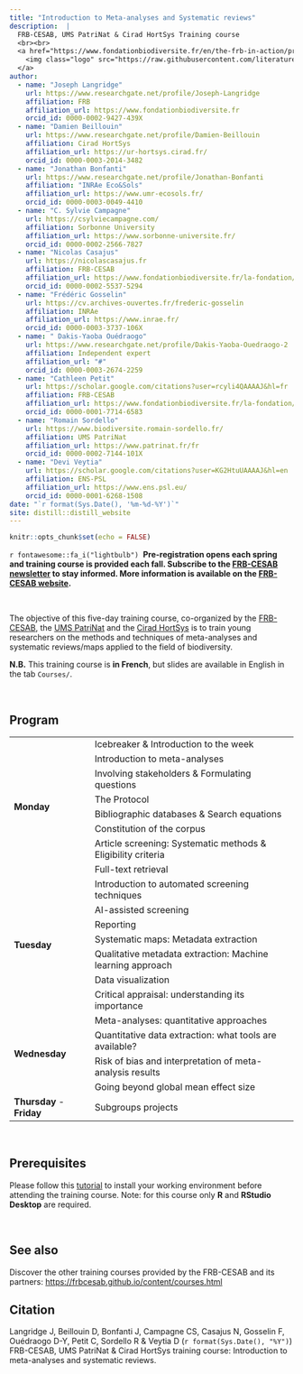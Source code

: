 ```yaml
---
title: "Introduction to Meta-analyses and Systematic reviews"
description:  |
  FRB-CESAB, UMS PatriNat & Cirad HortSys Training course
  <br><br>
  <a href="https://www.fondationbiodiversite.fr/en/the-frb-in-action/programs-and-projects/le-cesab/develop-skills/biodiversity-knowledge-synthesis-an-introduction-to-meta-analyses-and-systematic-reviews/">
    <img class="logo" src="https://raw.githubusercontent.com/literaturesynthesis/.github/main/profile/banner-literaturesynthesis_150dpi.png" style="width: 100%;" />
  </a>
author:
  - name: "Joseph Langridge"
    url: https://www.researchgate.net/profile/Joseph-Langridge
    affiliation: FRB
    affiliation_url: https://www.fondationbiodiversite.fr
    orcid_id: 0000-0002-9427-439X
  - name: "Damien Beillouin"
    url: https://www.researchgate.net/profile/Damien-Beillouin
    affiliation: Cirad HortSys
    affiliation_url: https://ur-hortsys.cirad.fr/
    orcid_id: 0000-0003-2014-3482
  - name: "Jonathan Bonfanti"
    url: https://www.researchgate.net/profile/Jonathan-Bonfanti
    affiliation: "INRAe Eco&Sols"
    affiliation_url: https://www.umr-ecosols.fr/
    orcid_id: 0000-0003-0049-4410
  - name: "C. Sylvie Campagne"
    url: https://csylviecampagne.com/
    affiliation: Sorbonne University
    affiliation_url: https://www.sorbonne-universite.fr/
    orcid_id: 0000-0002-2566-7827
  - name: "Nicolas Casajus"
    url: https://nicolascasajus.fr
    affiliation: FRB-CESAB
    affiliation_url: https://www.fondationbiodiversite.fr/la-fondation/le-cesab/
    orcid_id: 0000-0002-5537-5294
  - name: "Frédéric Gosselin"
    url: https://cv.archives-ouvertes.fr/frederic-gosselin
    affiliation: INRAe
    affiliation_url: https://www.inrae.fr/
    orcid_id: 0000-0003-3737-106X
  - name: " Dakis-Yaoba Ouédraogo"
    url: https://www.researchgate.net/profile/Dakis-Yaoba-Ouedraogo-2
    affiliation: Independent expert
    affiliation_url: "#"
    orcid_id: 0000-0003-2674-2259
  - name: "Cathleen Petit"
    url: https://scholar.google.com/citations?user=rcyli4QAAAAJ&hl=fr
    affiliation: FRB-CESAB
    affiliation_url: https://www.fondationbiodiversite.fr/la-fondation/le-cesab/
    orcid_id: 0000-0001-7714-6583
  - name: "Romain Sordello"
    url: https://www.biodiversite.romain-sordello.fr/
    affiliation: UMS PatriNat
    affiliation_url: https://www.patrinat.fr/fr
    orcid_id: 0000-0002-7144-101X
  - name: "Devi Veytia"
    url: https://scholar.google.com/citations?user=KG2HtuUAAAAJ&hl=en
    affiliation: ENS-PSL
    affiliation_url: https://www.ens.psl.eu/
    orcid_id: 0000-0001-6268-1508
date: "`r format(Sys.Date(), '%m-%d-%Y')`"
site: distill::distill_website
---
```


```r
knitr::opts_chunk$set(echo = FALSE)
```


::: {.box-info}
`r fontawesome::fa_i("lightbulb")`&nbsp;
**Pre-registration opens each spring and training course is provided each fall. Subscribe to the [FRB-CESAB newsletter](https://www.fondationbiodiversite.fr/en/newsletter/) to stay informed. More information is available on the  [FRB-CESAB website](https://www.fondationbiodiversite.fr/en/the-frb-in-action/programs-and-projects/le-cesab/develop-skills/biodiversity-knowledge-synthesis-an-introduction-to-meta-analyses-and-systematic-reviews/).**
:::


<br />


The objective of this five-day training course, co-organized by the
[FRB-CESAB](https://www.fondationbiodiversite.fr/en/about-the-foundation/le-cesab/), the 
[UMS PatriNat](https://www.patrinat.fr/) and the [Cirad HortSys](https://ur-hortsys.cirad.fr/)
is to train young researchers on the methods and techniques of meta-analyses 
and systematic reviews/maps applied to the field of biodiversity.

**N.B.** This training course is **in French**, but slides are available in English in the tab `Courses/`.



<br />



## Program



<table>
  
  <tr>
    <td rowspan="8">**Monday**</td>
    <td>Icebreaker & Introduction to the week</td>
  </tr>
  
  <tr>
    <td>Introduction to meta-analyses
    <!--
    <span class="btn">
    <a href="courses/1-Introduction.pdf">Slides</a>
    </span>
    -->
    </td>
  </tr>
  
  <tr>
    <td>Involving stakeholders & Formulating questions
    <!--<span class="btn">
    <a href="courses/2-Stakeholders.pdf">Slides</a>
    </span>
    -->
    </td>
  </tr>
  
  <tr>
    <td>The Protocol
    <!--<span class="btn">
    <a href="courses/3-Protocol.pdf">Slides</a>
    </span>
    -->
    </td>
  </tr>
  
  <tr>
    <td>Bibliographic databases & Search equations
    <!--
    <span class="btn">
    <a href="courses/4-SystematicMap.pdf">Slides</a>
    </span>
    -->
    </td>
  </tr>
  
  <tr>
    <td>Constitution of the corpus
    <!--
    <span class="btn">
    <a href="https://literaturesynthesis.github.io/corpus-management/">Slides</a>
    </span>
    -->
    </td>
  </tr>
  
  <tr>
    <td>Article screening: Systematic methods  & Eligibility criteria 
    <!--
    <span class="btn"><a href="courses/8-SearchingPDF.pdf">Slides</a>
    </span>
    -->
    </td>
  </tr>
  
  <tr>
    <td>Full-text retrieval
    <!--
    <span class="btn"><a href="courses/8-SearchingPDF.pdf">Slides</a>
    </span>
    -->
    </td>
  </tr>
  
  <tr>
    <td rowspan="7">**Tuesday**</td>
    <td>Introduction to automated screening techniques
    <!--
    <span class="btn">
    <a href="courses/7-Reporting.pdf">Slides</a>
    </span>
    -->
    </td>
  </tr>
  
  <tr>
    <td>AI-assisted screening
    <!--
    <span class="btn"><a href="courses/8-SearchingPDF.pdf">Slides</a>
    </span>
    -->
    </td>
  </tr>
  
  <tr>
    <td>Reporting
    <!--
    <span class="btn">
    <a href="courses/9-Metacoding.pdf">Slides</a>
    </span>
    -->
    </td>
  </tr>
  
  <tr>
    <td>Systematic maps: Metadata extraction 
    <!--
    <span class="btn">
    <a href="courses/9-Metacoding.pdf">Slides</a>
    </span>
    -->
    </td>
  </tr>
  
  <tr>
    <td>Qualitative metadata extraction: Machine learning approach
    <!--
    <span class="btn">
    <a href="courses/10-Dataviz.pdf">Slides</a>
    </span>
    -->
    </td>
  </tr>
  
  <tr>
    <td>Data visualization 
    <!--
    <span class="btn">
    <a href="courses/10-Dataviz.pdf">Slides</a>
    </span>
    -->
    </td>
  </tr>

  <tr>
    <td>Critical appraisal: understanding its importance 
    <!--
    <span class="btn">
    <a href="courses/11-CriticalAnalysis.pdf">Slides</a>
    </span>
    -->
    </td>
  </tr>

  <tr>
    <td rowspan="4">**Wednesday**</td>
    <td>Meta-analyses: quantitative approaches 
    <!--
    <span class="btn">
    <a href="courses/11-CriticalAnalysis.pdf">Slides</a>
    </span>
    -->
    </td>
  </tr>
  
  <tr>
    <td>Quantitative data extraction: what tools are available? 
    <!--
    <span class="btn">
    <a href="courses/13-DataExtraction.pdf">Slides</a>
    </span>
    -->
    </td>
  </tr>
  
  <tr>
    <td>Risk of bias and interpretation of meta-analysis results 
    <!--
    <span class="btn">
    <a href="courses/14-BiasRisk.pdf">Slides</a>
    </span>
    -->
    </td>
  </tr>
  
  <tr>
    <td>Going beyond global mean effect size
    <!--
    <span class="btn">
    <a href="courses/13-DataExtraction.pdf">Slides</a>
    </span>
    -->
    </td>
  </tr>
  
  
  <tr>
    <td>**Thursday** - **Friday**</td>
    <td>Subgroups projects</td>
  </tr>
  
</table>




<br/>



## Prerequisites

Please follow this [tutorial](https://frbcesab.github.io/rsetup/) to install your working environment before attending the training course. Note: for this course only **R** and **RStudio Desktop** are required.


<br/>



## See also


Discover the other training courses provided by the FRB-CESAB and its partners: <https://frbcesab.github.io/content/courses.html>



## Citation {.appendix}

Langridge J, Beillouin D, Bonfanti J, Campagne CS, Casajus N, Gosselin F, Ouédraogo D-Y, Petit C, Sordello R & Veytia D (`r format(Sys.Date(), "%Y")`) FRB-CESAB, UMS PatriNat & Cirad HortSys training course: Introduction to meta-analyses and systematic reviews. 
